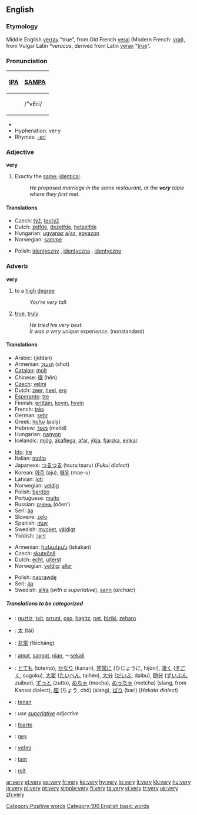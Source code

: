 ==English==

{{rank|than|some|other|67|very|upon|man|may}}

===Etymology===
Middle English [[verray]] "true", from Old French [[verai]] (Modern French: [[vrai]]), from Vulgar Latin ''*veracus'', derived from Latin [[verax]] "[[true]]".

===Pronunciation===
{| border=1 cellpadding=5
! [[w:IPA|IPA]] !! [[w:SAMPA|SAMPA]]
|-
| {{IPAchar|/ˈvɛri/}} || /"vEri/
|}
*{{audio|en-us-very.ogg|Audio (US)}}
*Hyphenation: ver&middot;y
*Rhymes: [[Rhymes:English:-ɛri|-ɛri]]

===Adjective===
'''very'''
#Exactly the [[same]]; [[identical]].
#:''He proposed marriage in the same restaurant, at the '''very''' table where they first met.''

====Translations====
{{top}}
*Czech: [[týž]], [[tentýž]]
*Dutch: [[zelfde]], [[dezelfde]], [[hetzelfde]]
*Hungarian: [[ugyanaz]] [[a]]/[[az]], [[egyazon]]
*Norwegian: [[samme]]
{{mid}}
*Polish: [[identyczny]] {{m}}, [[identyczna]] {{f}}, [[identyczne]] {{n}}
{{bottom}}

===Adverb===
'''very'''

# to a [[high]] [[degree]]
#:''You're very tall.''
# [[true]], [[truly]]
#:''He tried his very best.''
#:''It was a very unique experience.'' (nonstandard)

====Translations====
{{top|to a high degree}}
*Arabic: {{ARchar|[[جدا|جِدًا]]}} (jíddan)
*Armenian: [[շատ]] (shot)
*[[Catalan]]: [[molt]]
*Chinese: [[很]] (hĕn)
*[[Czech]]: [[velmi]]
*Dutch: [[zeer]], [[heel]], [[erg]]
*[[Esperanto]]: [[tre]]
*Finnish: [[erittäin]], [[kovin]], [[hyvin]]
*French: [[très]]
*German: [[sehr]]
*Greek: [[πολύ]] (polý)
*Hebrew: [[מאוד]] (məód)
*Hungarian: [[nagyon]]
*Icelandic: [[mjög]], [[ákaflega]], [[afar]], [[ýkja]], [[fjarska]], [[einkar]]
{{mid}}
*[[Ido]]: [[tre]]
*Italian: [[molto]]
*Japanese: [[つるつる]] (tsuru tsuru) (''Fukui dialect'')
*Korean: [[아주]] (aju), [[매우]] (mae-u)
*Latvian: [[ļoti]]
*Norwegian: [[veldig]]
*Polish: [[bardzo]]
*Portuguese: [[muito]]
*Russian: [[очень]] (óčen’)
*Seri: [[áa]]
*Slovene: [[zelo]]
*Spanish: [[muy]]
*Swedish: [[mycket]], [[väldigt]]
*Yiddish: [[זייער]]
{{bottom}}

{{top|true, truly}}
*Armenian: [[իսկական]] (iskakan)
*Czech: [[skutečně]]
*Dutch: [[echt]], [[uiterst]]
*Norwegian: [[veldig]]; [[aller]]
{{mid}}
*Polish: [[naprawdę]]
*Seri: [[áa]]
*Swedish: [[allra]] (''with a superlative''), [[sann]] (''archaic'')
{{bottom}}

=====Translations to be categorized=====
{{checktrans}}
{{top}}
*{{ttbc|Basque}}: [[guztiz]], [[txit]], [[arrunt]], [[oso]], [[hagitz]], [[net]], [[biziki]], [[zeharo]]
*{{ttbc|CJKV Characters}}: [[太]] (tài)
*{{ttbc|Chinese}}: [[非常]] (fēicháng)
*{{ttbc|Indonesian}}: [[amat]], [[sangat]], [[nian]], ～[[sekali]]
*{{ttbc|Japanese}}: [[とても]] (totemó), [[かなり]] (kanari), [[非常に]] (ひじょうに, hijōni), [[凄く]] ([[すごく]], sugoku), [[大変]] ([[たいへん]], taihén), [[大分]] ([[だいぶ]], daibu), [[随分]] ([[ずいぶん]], zuibun), [[ずっと]] (zutto), [[めちゃ]] (mecha), [[めっちゃ]] (metcha) (slang, from Kansai dialect), [[超]] (ちょう, chō) (slang), [[ばり]] (bari) (''Hakata dialect'')
{{mid}}
*{{ttbc|Javanese}}: [[tenan]]
*{{ttbc|Latin}}: ''use [[superlative]] adjective''
*{{ttbc|Romanian}}: [[foarte]]
*{{ttbc|Scots}}: [[gey]]
*{{ttbc|Slovak}}: [[veľmi]]
*{{ttbc|Turkish}}: [[tam]]
*{{ttbc|Welsh}}: [[reit]]
{{bottom}}

[[Category:Positive words]]
[[Category:100 English basic words]]

[[ar:very]]
[[et:very]]
[[es:very]]
[[fr:very]]
[[ko:very]]
[[hy:very]]
[[io:very]]
[[it:very]]
[[kk:very]]
[[hu:very]]
[[ja:very]]
[[pl:very]]
[[pt:very]]
[[simple:very]]
[[fi:very]]
[[ta:very]]
[[vi:very]]
[[tr:very]]
[[uk:very]]
[[zh:very]]